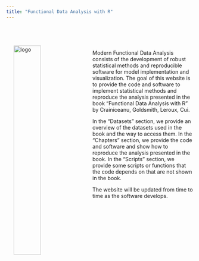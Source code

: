 ```yaml
---
title: "Functional Data Analysis with R"
---
```


<br><br><img src="images/cover.jpg" alt="logo" style="float:left; width:38%; padding:20px"><br>

Modern Functional Data Analysis consists of the development of robust statistical methods and reproducible software for model implementation and visualization. The goal of this website is to provide the code and software to implement statistical methods and reproduce the analysis presented in the book "Functional Data Analysis with R" by Crainiceanu, Goldsmith, Leroux, Cui. 

In the "Datasets" section, we provide an overview of the datasets used in the book and the way to access them. 
In the "Chapters" section, we provide the code and software and show how to reproduce the analysis presented in the book.
In the "Scripts" section, we provide some scripts or functions that the code depends on that are not shown in the book.

The website will be updated from time to time as the software develops. 